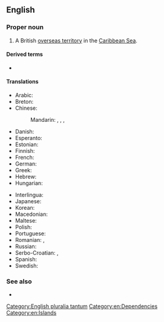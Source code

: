 ==English==
{{wikipedia}}

===Proper noun===
{{head|en|proper noun|head=[[cayman|Cayman]] [[island|Islands]]}}

# A British [[overseas territory]] in the [[Caribbean Sea]].

====Derived terms====
* {{l|en|CYM}}

====Translations====
{{trans-top|British territory in the Caribbean}}
* Arabic: {{t|ar|جُزُر كَايْمَان|f-p}}
* Breton: {{t|br|Inizi Cayman}}
* Chinese:
*: Mandarin: {{t+|cmn|開曼群島|sc=Hani}}, {{t+|cmn|开曼群岛|tr=Kāimàn Qúndǎo|sc=Hani}}, {{t|cmn|凱門群島|sc=Hani}}, {{t|cmn|凯门群岛|tr=Kǎimén Qúndǎo|sc=Hani}}
* Danish: {{t|da|Caymanøerne}}
* Esperanto: {{t|eo|Kajmaninsuloj}}
* Estonian: {{t|et|Kaimanisaared|p}}
* Finnish: {{t|fi|Cayman[[saaret]]}}
* French: {{t+|fr|Îles Caïmans|f-p}}
* German: {{t|de|Kaimaninseln|f-p}}
* Greek: {{t|el|Νησιά Κέυμαν|n-p}}
* Hebrew: {{t|he|איי קיימן|tr=iyey kayman|sc=Hebr}}
* Hungarian: {{t+|hu|Kajmán-szigetek}}
{{trans-mid}}
* Interlingua: {{t|ia|Insulas Cayman}}
* Japanese: {{t|ja|ケイマン諸島|tr=Keiman shotō|sc=Jpan}}
* Korean: {{t|ko|케이맨 제도|tr=Keimaen jedo|sc=Kore}}
* Macedonian: {{t|mk|Кајмански Острови|p|tr=Kájmanski Óstrovi}}
* Maltese: {{t|mt|Gżejjer Cayman|alt=il-Gżejjer Cayman}}
* Polish: {{t+|pl|Kajmany}}
* Portuguese: {{t+|pt|Ilhas Cayman}}
* Romanian: {{t|ro|Cayman}}, {{t|ro|Insulele Cayman|m}}
* Russian: {{t|ru|Кайма́новы острова́|m-p}}
* Serbo-Croatian: {{t|sh|Kajmanski otoci}}, {{t|sh|Kejmanska Ostrva|n-p}}
* Spanish: {{t+|es|Islas Caimán|f-p}}
* Swedish: {{t+|sv|Caymanöarna}}
{{trans-bottom}}

===See also===
* {{l|en|Appendix:Countries of the world}}

[[Category:English pluralia tantum]]
[[Category:en:Dependencies]]
[[Category:en:Islands]]